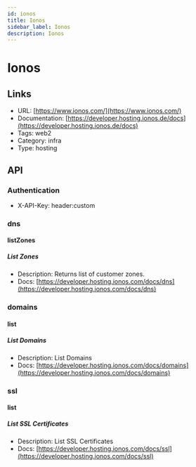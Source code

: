 ```yaml
---
id: ionos
title: Ionos
sidebar_label: Ionos
description: Ionos
---
```


# Ionos

## Links

* URL: [https://www.ionos.com/](https://www.ionos.com/)
* Documentation: [https://developer.hosting.ionos.de/docs](https://developer.hosting.ionos.de/docs)
* Tags: web2
* Category: infra
* Type: hosting

## API

### Authentication

* X-API-Key: header:custom

### dns

#### listZones

##### List Zones

* Description: Returns list of customer zones.
* Docs: [https://developer.hosting.ionos.com/docs/dns](https://developer.hosting.ionos.com/docs/dns)

### domains

#### list

##### List Domains

* Description: List Domains
* Docs: [https://developer.hosting.ionos.com/docs/domains](https://developer.hosting.ionos.com/docs/domains)

### ssl

#### list

##### List SSL Certificates

* Description: List SSL Certificates
* Docs: [https://developer.hosting.ionos.com/docs/ssl](https://developer.hosting.ionos.com/docs/ssl)
